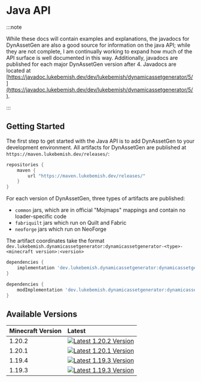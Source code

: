 # Java API

:::note

While these docs will contain examples and explanations, the javadocs for DynAssetGen are also a good source for information on the java API; while they are not complete, I am continually working to expand how much of
the API surface is well documented in this way. Additionally, javadocs are published for each major DynAssetGen version after 4. Javadocs are located at [https://javadoc.lukebemish.dev/dev/lukebemish/dynamicassetgenerator/5/](https://javadoc.lukebemish.dev/dev/lukebemish/dynamicassetgenerator/5/).

:::

## Getting Started

The first step to get started with the Java API is to add DynAssetGen to your development environment. All artifacts for DynAssetGen are published at `https://maven.lukebemish.dev/releases/`:

```gradle
repositories {
    maven {
        url "https://maven.lukebemish.dev/releases/"
    }
}
```

For each version of DynAssetGen, three types of artifacts are published:
* `common` jars, which are in official "Mojmaps" mappings and contain no loader-specific code
* `fabriquilt` jars which run on Quilt and Fabric
* `neoforge` jars which run on NeoForge

The artifact coordinates take the format `dev.lukebemish.dynamicassetgenerator:dynamicassetgenerator-<type>-<minecraft version>:<version>`

```gradle title="Adding artifact on NeoForge"
dependencies {
    implementation 'dev.lukebemish.dynamicassetgenerator:dynamicassetgenerator-neoforge-<minecraft version>:<version>'
}
```

```gradle title="Adding artifact on Quilt or Fabric"
dependencies {
    modImplementation 'dev.lukebemish.dynamicassetgenerator:dynamicassetgenerator-fabriquilt-<minecraft version>:<version>'
}
```

## Available Versions

| Minecraft Version | Latest |
| :---------------- | :----- |
| 1.20.2            | [![Latest 1.20.2 Version](https://img.shields.io/badge/dynamic/xml?style=for-the-badge&color=e3116c&label=&prefix=v&query=metadata%2F%2Flatest&url=https%3A%2F%2Fmaven.lukebemish.dev%2Freleases%2Fdev%2Flukebemish%2Fdynamicassetgenerator%2Fdynamicassetgenerator-common-1.20.2%2Fmaven-metadata.xml)](https://maven.lukebemish.dev/releases/dev/lukebemish/dynamicassetgenerator/dynamicassetgenerator-common-1.20.2/) |
| 1.20.1            | [![Latest 1.20.1 Version](https://img.shields.io/badge/dynamic/xml?style=for-the-badge&color=e3116c&label=&prefix=v&query=metadata%2F%2Flatest&url=https%3A%2F%2Fmaven.lukebemish.dev%2Freleases%2Fdev%2Flukebemish%2Fdynamicassetgenerator%2Fdynamicassetgenerator-common-1.20.1%2Fmaven-metadata.xml)](https://maven.lukebemish.dev/releases/dev/lukebemish/dynamicassetgenerator/dynamicassetgenerator-common-1.20.1/) |
| 1.19.4            | [![Latest 1.19.3 Version](https://img.shields.io/badge/dynamic/xml?style=for-the-badge&color=e3116c&label=&prefix=v&query=metadata%2F%2Flatest&url=https%3A%2F%2Fmaven.lukebemish.dev%2Freleases%2Fdev%2Flukebemish%2Fdynamicassetgenerator%2Fdynamicassetgenerator-common-1.19.4%2Fmaven-metadata.xml)](https://maven.lukebemish.dev/releases/dev/lukebemish/dynamicassetgenerator/dynamicassetgenerator-common-1.19.4/) |
| 1.19.3            | [![Latest 1.19.3 Version](https://img.shields.io/badge/dynamic/xml?style=for-the-badge&color=e3116c&label=&prefix=v&query=metadata%2F%2Flatest&url=https%3A%2F%2Fmaven.lukebemish.dev%2Freleases%2Fdev%2Flukebemish%2Fdynamicassetgenerator%2Fdynamicassetgenerator-common-1.19.3%2Fmaven-metadata.xml)](https://maven.lukebemish.dev/releases/dev/lukebemish/dynamicassetgenerator/dynamicassetgenerator-common-1.19.3/) |
